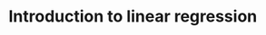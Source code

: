 # Introduction to linear regression {#linRegrForTwoVar}

<!--

Linear regression is a very powerful statistical technique. Many people have some familiarity with regression just from reading the news, where graphs with straight lines are overlaid on scatterplots. Linear models can be used for prediction or to evaluate whether there is a linear relationship between two numerical variables.

Figure [perfLinearModel] shows two variables whose relationship can be modeled perfectly with a straight line. The equation for the line is

$$\begin{aligned}
y = 5 + 57.49x\end{aligned}$$

Imagine what a perfect linear relationship would mean: you would know the exact value of $y$ just by knowing the value of $x$. This is unrealistic in almost any natural process. For example, if we took family income $x$, this value would provide some useful information about how much financial support $y$ a college may offer a prospective student. However, there would still be variability in financial support, even when comparing students whose families have similar financial backgrounds.

![Requests from twelve separate buyers were simultaneously placed with a trading company to purchase Target Corporation stock (ticker `TGT`, April 26th, 2012), and the total cost of the shares were reported. Because the cost is computed using a linear formula, the linear fit is perfect.](05/figures/perfLinearModel/perfLinearModel)

[perfLinearModel]

Linear regression assumes that the relationship between two variables, $x$ and $y$, can be modeled by a straight line:

$$\begin{aligned}
y = \beta_0 + \beta_1x
\label{genLinModelWNoErrorTerm}\end{aligned}$$

[

$\beta_0, \beta_1$

\
Linear model\
parameters]

$\beta_0, \beta_1$

\
Linear model\
parameters

where $\beta_0$ and $\beta_1$ represent two model parameters ($\beta$ is the Greek letter *beta*). These parameters are estimated using data, and we write their point estimates as $b_0$ and $b_1$. When we use $x$ to predict $y$, we usually call $x$ the explanatory or **predictor** variable, and we call $y$ the response.

It is rare for all of the data to fall on a straight line, as seen in the three scatterplots in Figure [imperfLinearModel]. In each case, the data fall around a straight line, even if none of the observations fall exactly on the line. The first plot shows a relatively strong downward linear trend, where the remaining variability in the data around the line is minor relative to the strength of the relationship between $x$ and $y$. The second plot shows an upward trend that, while evident, is not as strong as the first. The last plot shows a very weak downward trend in the data, so slight we can hardly notice it. In each of these examples, we will have some uncertainty regarding our estimates of the model parameters, $\beta_0$ and $\beta_1$. For instance, we might wonder, should we move the line up or down a little, or should we tilt it more or less? As we move forward in this chapter, we will learn different criteria for line-fitting, and we will also learn about the uncertainty associated with estimates of model parameters.

![Three data sets where a linear model may be useful even though the data do not all fall exactly on the line.](05/figures/imperfLinearModel/imperfLinearModel)

[imperfLinearModel]

We will also see examples in this chapter where fitting a straight line to the data, even if there is a clear relationship between the variables, is not helpful. One such case is shown in Figure [notGoodAtAllForALinearModel] where there is a very strong relationship between the variables even though the trend is not linear. We will discuss nonlinear trends in this chapter, but the details of fitting nonlinear models are saved for a later course.

![A linear model is not useful in this nonlinear case. These data are from an introductory physics experiment.](05/figures/notGoodAtAllForALinearModel/notGoodAtAllForALinearModel)

[notGoodAtAllForALinearModel]

## Line fitting, residuals, and correlation {#lineFittingResidualsCorrelation}

It is helpful to think deeply about the line fitting process. In this section, we examine criteria for identifying a linear model and introduce a new statistic, *correlation*.

### Beginning with straight lines

Scatterplots were introduced in Chapter [introductionToData] as a graphical technique to present two numerical variables simultaneously. Such plots permit the relationship between the variables to be examined with ease. Figure [scattHeadLTotalL] shows a scatterplot for the head length and total length of 104 brushtail possums from Australia. Each point represents a single possum from the data.

![A scatterplot showing head length against total length for 104 brushtail possums. A point representing a possum with head length 94.1mm and total length 89cm is highlighted.](05/figures/scattHeadLTotalL/scattHeadLTotalL)

[scattHeadLTotalL]

![The common brushtail possum of Australia. Photo by wollombi on Flickr](05/figures/possumPic/possumPic)

[possumPic]

The head and total length variables are associated. Possums with an above average total length also tend to have above average head lengths. While the relationship is not perfectly linear, it could be helpful to partially explain the connection between these variables with a straight line.

![The figure on the left shows head length versus total length, and reveals that many of the points could be captured by a straight band. On the right, we see that a curved band is more appropriate in the scatterplot for **weight** and **mpgCity** from the **cars** data set.](05/figures/scattHeadLTotalLTube/scattHeadLTotalLTube)

[scattHeadLTotalLTube]

Straight lines should only be used when the data appear to have a linear relationship, such as the case shown in the left panel of Figure [scattHeadLTotalLTube]. The right panel of Figure [scattHeadLTotalLTube] shows a case where a curved line would be more useful in understanding the relationship between the two variables.

<span>Watch out for curved trends</span>

We only consider models based on straight lines in this chapter. If data show a nonlinear trend, like that in the right panel of Figure [scattHeadLTotalLTube], more advanced techniques should be used.

### Fitting a line by eye

We want to describe the relationship between the head length and total length variables in the possum data set using a line. In this example, we will use the total length as the predictor variable, $x$, to predict a possum’s head length, $y$. We could fit the linear relationship by eye, as in Figure [scattHeadLTotalLLine]. The equation for this line is

$$\begin{aligned}
\hat{y} = 41 + 0.59x
\label{headLLinModTotalL}\end{aligned}$$

We can use this line to discuss properties of possums. For instance, the equation predicts a possum with a total length of 80 cm will have a head length of

$$\begin{aligned}
\hat{y} &= 41 + 0.59\times 80 \\
    &= 88.2 % mm\end{aligned}$$

A “hat” on $y$ is used to signify that this is an estimate. This estimate may be viewed as an average: the equation predicts that possums with a total length of 80 cm will have an average head length of 88.2 mm. Absent further information about an 80 cm possum, the prediction for head length that uses the average is a reasonable estimate.

![A reasonable linear model was fit to represent the relationship between head length and total length.](05/figures/scattHeadLTotalLLine/scattHeadLTotalLLine)

[scattHeadLTotalLLine]

### Residuals

are the leftover variation in the data after accounting for the model fit:

$$\begin{aligned}
\text{Data} = \text{Fit} + \text{Residual}\end{aligned}$$

Each observation will have a residual. If an observation is above the regression line, then its residual, the vertical distance from the observation to the line, is positive. Observations below the line have negative residuals. One goal in picking the right linear model is for these residuals to be as small as possible.

Three observations are noted specially in Figure [scattHeadLTotalLLine]. The observation marked by an “$\times$” has a small, negative residual of about -1; the observation marked by “$+$” has a large residual of about +7; and the observation marked by “$\triangle$” has a moderate residual of about -4. The size of a residual is usually discussed in terms of its absolute value. For example, the residual for “$\triangle$” is larger than that of “$\times$” because $|-4|$ is larger than $|-1|$.

The residual of the $i^{th}$ observation $(x_i, y_i)$ is the difference of the observed response ($y_i$) and the response we would predict based on the model fit ($\hat{y}_i$):

$$\begin{aligned}
e_i = y_i - \hat{y}_i\end{aligned}$$

We typically identify $\hat{y}_i$ by plugging $x_i$ into the model.

<span>The linear fit shown in Figure [scattHeadLTotalLLine] is given as $\hat{y} = 41 + 0.59x$. Based on this line, formally compute the residual of the observation $(77.0, 85.3)$. This observation is denoted by “$\times$” on the plot. Check it against the earlier visual estimate, -1.</span> We first compute the predicted value of point “$\times$” based on the model:

$$\begin{aligned}
\hat{y}_{\times} = 41+0.59x_{\times} = 41+0.59\times 77.0 = 86.4\end{aligned}$$

Next we compute the difference of the actual head length and the predicted head length:

$$\begin{aligned}
e_{\times} = y_{\times} - \hat{y}_{\times} = 85.3 -  86.4 = -1.1\end{aligned}$$

This is very close to the visual estimate of -1.

If a model underestimates an observation, will the residual be positive or negative? What about if it overestimates the observation?[^6.1]

Compute the residuals for the observations $(85.0, 98.6)$ (“$+$” in the figure) and $(95.5, 94.0)$ (“$\triangle$”) using the linear relationship $\hat{y} = 41 + 0.59x$. [^6.2]

Residuals are helpful in evaluating how well a linear model fits a data set. We often display them in a **residual plot** such as the one shown in Figure [scattHeadLTotalLResidualPlot] for the regression line in Figure [scattHeadLTotalLLine]. The residuals are plotted at their original horizontal locations but with the vertical coordinate as the residual. For instance, the point $(85.0,98.6)_{+}$ had a residual of 7.45, so in the residual plot it is placed at $(85.0, 7.45)$. Creating a residual plot is sort of like tipping the scatterplot over so the regression line is horizontal.

![Residual plot for the model in Figure [scattHeadLTotalLLine].](05/figures/scattHeadLTotalLResidualPlot/scattHeadLTotalLResidualPlot)

[scattHeadLTotalLResidualPlot]

<span>One purpose of residual plots is to identify characteristics or patterns still apparent in data after fitting a model. Figure [sampleLinesAndResPlots] shows three scatterplots with linear models in the first row and residual plots in the second row. Can you identify any patterns remaining in the residuals?</span>

![Sample data with their best fitting lines (top row) and their corresponding residual plots (bottom row).](05/figures/sampleLinesAndResPlots/sampleLinesAndResPlots)

[sampleLinesAndResPlots]

In the first data set (first column), the residuals show no obvious patterns. The residuals appear to be scattered randomly around the dashed line that represents 0.

The second data set shows a pattern in the residuals. There is some curvature in the scatterplot, which is more obvious in the residual plot. We should not use a straight line to model these data. Instead, a more advanced technique should be used.

The last plot shows very little upwards trend, and the residuals also show no obvious patterns. It is reasonable to try to fit a linear model to the data. However, it is unclear whether there is statistically significant evidence that the slope parameter is different from zero. The point estimate of the slope parameter, labeled $b_1$, is not zero, but we might wonder if this could just be due to chance. We will address this sort of scenario in Section [inferenceForLinearRegression].

### Describing linear relationships with correlation

<span> , which always takes values between -1 and 1, describes the strength of the linear relationship between two variables. We denote the correlation by $R$.</span>

[

$R$\
correlation]

$R$\
correlation

We can compute the correlation using a formula, just as we did with the sample mean and standard deviation. However, this formula is rather complex,[^6.3] so we generally perform the calculations on a computer or calculator. Figure [posNegCorPlots] shows eight plots and their corresponding correlations. Only when the relationship is perfectly linear is the correlation either -1 or 1. If the relationship is strong and positive, the correlation will be near +1. If it is strong and negative, it will be near -1. If there is no apparent linear relationship between the variables, then the correlation will be near zero.

![Sample scatterplots and their correlations. The first row shows variables with a positive relationship, represented by the trend up and to the right. The second row shows variables with a negative trend, where a large value in one variable is associated with a low value in the other.](05/figures/posNegCorPlots/posNegCorPlots)

[posNegCorPlots]

The correlation is intended to quantify the strength of a linear trend. Nonlinear trends, even when strong, sometimes produce correlations that do not reflect the strength of the relationship; see three such examples in Figure [corForNonLinearPlots].

![Sample scatterplots and their correlations. In each case, there is a strong relationship between the variables. However, the correlation is not very strong, and the relationship is not linear.](05/figures/posNegCorPlots/corForNonLinearPlots)

[corForNonLinearPlots]

It appears no straight line would fit any of the datasets represented in Figure [corForNonLinearPlots]. Instead, try drawing nonlinear curves on each plot. Once you create a curve for each, describe what is important in your fit.[^6.4]

## Fitting a line by least squares regression {#fittingALineByLSR}

Fitting linear models by eye is open to criticism since it is based on an individual preference. In this section, we use *least squares regression* as a more rigorous approach.

This section considers family income and gift aid data from a random sample of fifty students in the 2011 freshman class of Elmhurst College in Illinois.[^6.5] Gift aid is financial aid that does not need to be paid back, as opposed to a loan. A scatterplot of the data is shown in Figure [elmhurstScatterW2Lines] along with two linear fits. The lines follow a negative trend in the data; students who have higher family incomes tended to have lower gift aid from the university.

![Gift aid and family income for a random sample of 50 freshman students from Elmhurst College. Two lines are fit to the data, the solid line being the *least squares line*.](05/figures/elmhurstPlots/elmhurstScatterW2Lines)

[elmhurstScatterW2Lines]

Is the correlation positive or negative in Figure [elmhurstScatterW2Lines]?[^6.6]

### An objective measure for finding the best line

We begin by thinking about what we mean by “best”. Mathematically, we want a line that has small residuals. Perhaps our criterion could minimize the sum of the residual magnitudes:

$$\begin{aligned}
|e_1| + |e_2| + \dots + |e_n|
\label{sumOfAbsoluteValueOfResiduals}\end{aligned}$$

which we could accomplish with a computer program. The resulting dashed line shown in Figure [elmhurstScatterW2Lines] demonstrates this fit can be quite reasonable. However, a more common practice is to choose the line that minimizes the sum of the squared residuals:

$$\begin{aligned}
e_{1}^2 + e_{2}^2 + \dots + e_{n}^2
\label{sumOfSquaresForResiduals}\end{aligned}$$

The line that minimizes this **least squares criterion** is represented as the solid line in Figure [elmhurstScatterW2Lines]. This is commonly called the **least squares line**. The following are three possible reasons to choose Criterion  over Criterion :

1.  It is the most commonly used method.

2.  Computing the line based on Criterion  is much easier by hand and in most statistical software.

3.  In many applications, a residual twice as large as another residual is more than twice as bad. For example, being off by 4 is usually more than twice as bad as being off by 2. Squaring the residuals accounts for this discrepancy.

The first two reasons are largely for tradition and convenience; the last reason explains why Criterion  is typically most helpful.[^6.7]

### Finding the least squares line {#findingTheLeastSquaresLineSection}

For the Elmhurst data, we could write the equation of the least squares regression line as

$$\begin{aligned}
\widehat{aid} = \beta_0 + \beta_{1}\times family\_\hspace{0.3mm}income\end{aligned}$$

Here the equation is set up to predict gift aid based on a student’s family income, which would be useful to students considering Elmhurst. These two values, $\beta_0$ and $\beta_1$, are the *parameters* of the regression line.

As in Chapters 4-6, the parameters are estimated using observed data. In practice, this estimation is done using a computer in the same way that other estimates, like a sample mean, can be estimated using a computer or calculator. However, we can also find the parameter estimates by applying two properties of the least squares line:

-   The slope of the least squares line can be estimated by

    $$\begin{aligned}
    b_1 = \frac{s_y}{s_x} R
    \label{slopeOfLSRLine}\end{aligned}$$

    where $R$ is the correlation between the two variables, and $s_x$ and $s_y$ are the sample standard deviations of the explanatory variable and response, respectively.

-   If $\bar{x}$ is the mean of the horizontal variable (from the data) and $\bar{y}$ is the mean of the vertical variable, then the point $(\bar{x}, \bar{y})$ is on the least squares line.

[

$b_0, b_1$

\
Sample\
estimates\
of $\beta_0$, $\beta_1$]

$b_0, b_1$

\
Sample\
estimates\
of $\beta_0$, $\beta_1$

We use $b_0$ and $b_1$ to represent the point estimates of the parameters $\beta_0$ and $\beta_1$.

Table [summaryStatsOfSATGPAData] shows the sample means for the family income and gift aid as \$101,800 and \$19,940, respectively. Plot the point $(101.8, 19.94)$ on Figure  to verify it falls on the least squares line (the solid line).[^6.8]

<span>l rr</span>

& &\

&   family income, in \$1000s (“$x$”) &   gift aid, in \$1000s (“$y$”)\

& &\
mean & $\bar{x} = 101.8$ & $\bar{y} = 19.94$\
sd & $s_x = 63.2$ & $s_y = 5.46$

\

 &\
&\

[summaryStatsOfSATGPAData]

[findingTheSlopeOfTheLSRLineForIncomeAndAid] Using the summary statistics in Table [summaryStatsOfSATGPAData], compute the slope for the regression line of gift aid against family income.[^6.9]

You might recall the **point-slope** form of a line from math class (another common form is *slope-intercept*). Given the slope of a line and a point on the line, $(x_0, y_0)$, the equation for the line can be written as

$$\begin{aligned}
y - y_0 = slope\times (x - x_0)
\label{pointSlopeFormForALine}\end{aligned}$$

A common exercise to become more familiar with foundations of least squares regression is to use basic summary statistics and point-slope form to produce the least squares line.

To identify the least squares line from summary statistics:

-   Estimate the slope parameter, $\beta_1$, by calculating $b_1$ using Equation .

-   Noting that the point $(\bar{x}, \bar{y})$ is on the least squares line, use $x_0=\bar{x}$ and $y_0=\bar{y}$ along with the slope $b_1$ in the point-slope equation: $$y - \bar{y} = b_1 (x - \bar{x})$$

-   Simplify the equation.

<span>Using the point $(101.8, 19.94)$ from the sample means and the slope estimate $b_1 = -0.0431$ from Guided Practice [findingTheSlopeOfTheLSRLineForIncomeAndAid], find the least-squares line for predicting aid based on family income.</span> [exampleToFindLSRLineOfElmhurstData] Apply the point-slope equation using $(101.8, 19.94)$ and the slope $b_1 = -0.0431$:

$$\begin{aligned}
y - y_0     &= b_1 (x - x_0) \\
y - 19.94  &= -0.0431(x - 101.8)\end{aligned}$$

Expanding the right side and then adding 19.94 to each side, the equation simplifies: $$\widehat{aid} = 24.3 - 0.0431 \times family\_\hspace{0.3mm}income$$ Here we have replaced $y$ with $\widehat{aid}$ and $x$ with $family\_\hspace{0.3mm}income$ to put the equation in context.

We mentioned earlier that a computer is usually used to compute the least squares line. A summary table based on computer output is shown in Table [rOutputForIncomeAidLSRLine] for the Elmhurst data. The first column of numbers provides estimates for ${b}_0$ and ${b}_1$, respectively. Compare these to the result from Example [exampleToFindLSRLineOfElmhurstData].

<span>l rrrr</span>

& & & &\
& Estimate & Std. Error & t value & Pr($>$$|$t$|$)\

& & & &\
(Intercept) & 24.3193 & 1.2915 & 18.83 & 0.0000\
family\_

income & -0.0431 & 0.0108 & -3.98 & 0.0002\

[rOutputForIncomeAidLSRLine]

<span>Examine the second, third, and fourth columns in Table [rOutputForIncomeAidLSRLine]. Can you guess what they represent?</span> We’ll describe the meaning of the columns using the second row, which corresponds to $\beta_1$. The first column provides the point estimate for $\beta_1$, as we calculated in an earlier example: -0.0431. The second column is a standard error for this point estimate: 0.0108. The third column is a $t$ test statistic for the null hypothesis that $\beta_1 = 0$: $T=-3.98$. The last column is the p-value for the $t$ test statistic for the null hypothesis $\beta_1=0$ and a two-sided alternative hypothesis: 0.0002. We will get into more of these details in Section [inferenceForLinearRegression].

<span>Suppose a high school senior is considering Elmhurst College. Can she simply use the linear equation that we have estimated to calculate her financial aid from the university?</span> She may use it as an estimate, though some qualifiers on this approach are important. First, the data all come from one freshman class, and the way aid is determined by the university may change from year to year. Second, the equation will provide an imperfect estimate. While the linear equation is good at capturing the trend in the data, no individual student’s aid will be perfectly predicted.

### Interpreting regression line parameter estimates

Interpreting parameters in a regression model is often one of the most important steps in the analysis.

<span>The slope and intercept estimates for the Elmhurst data are -0.0431 and 24.3. What do these numbers really mean?</span> Interpreting the slope parameter is helpful in almost any application. For each additional \$1,000 of family income, we would expect a student to receive a net difference of $\$\text{1,000}\times (-0.0431) = -\$43.10$ in aid on average, i.e. \$43.10 *less*. Note that a higher family income corresponds to less aid because the coefficient of family income is negative in the model. We must be cautious in this interpretation: while there is a real association, we cannot interpret a causal connection between the variables because these data are observational. That is, increasing a student’s family income may not cause the student’s aid to drop. (It would be reasonable to contact the college and ask if the relationship is causal, i.e. if Elmhurst College’s aid decisions are partially based on students’ family income.)

The estimated intercept $b_0=24.3$ (in \$1000s) describes the average aid if a student’s family had no income. The meaning of the intercept is relevant to this application since the family income for some students at Elmhurst is \$0. In other applications, the intercept may have little or no practical value if there are no observations where $x$ is near zero.

<span> The slope describes the estimated difference in the $y$ variable if the explanatory variable $x$ for a case happened to be one unit larger. The intercept describes the average outcome of $y$ if $x=0$ *and* the linear model is valid all the way to $x=0$, which in many applications is not the case.</span>

### Extrapolation is treacherous

*When those blizzards hit the East Coast this winter, it proved to my satisfaction that global warming was a fraud. That snow was freezing cold. But in an alarming trend, temperatures this spring have risen. Consider this: On February $6^{th}$ it was 10 degrees. Today it hit almost 80. At this rate, by August it will be 220 degrees. So clearly folks the climate debate rages on.*

Stephen Colbert

April 6th, 2010 [^6.10]\

Linear models can be used to approximate the relationship between two variables. However, these models have real limitations. Linear regression is simply a modeling framework. The truth is almost always much more complex than our simple line. For example, we do not know how the data outside of our limited window will behave.

<span>Use the model $\widehat{aid} = 24.3 - 0.0431\times family\_\hspace{0.3mm}income$ to estimate the aid of another freshman student whose family had income of \$1 million.</span> Recall that the units of family income are in \$1000s, so we want to calculate the aid for $family\_\hspace{0.3mm}income = 1000$:

$$\begin{aligned}
24.3 - 0.0431\times family\_\hspace{0.3mm}income  = 24.3 - 0.0431\times 1000 = -18.8\end{aligned}$$

The model predicts this student will have -\$18,800 in aid (!). Elmhurst College cannot (or at least does not) require any students to pay extra on top of tuition to attend.

Applying a model estimate to values outside of the realm of the original data is called **extrapolation**. Generally, a linear model is only an approximation of the real relationship between two variables. If we extrapolate, we are making an unreliable bet that the approximate linear relationship will be valid in places where it has not been explored.

### Using $R^2$ to describe the strength of a fit

We evaluated the strength of the linear relationship between two variables earlier using the correlation, $R$. However, it is more common to explain the strength of a linear fit using $R^2$, called . If provided with a linear model, we might like to describe how closely the data cluster around the linear fit.

![Gift aid and family income for a random sample of 50 freshman students from Elmhurst College, shown with the least squares regression line.](05/figures/elmhurstPlots/elmhurstScatterWLSROnly)

[elmhurstScatterWLSROnly]

The $R^2$ of a linear model describes the amount of variation in the response that is explained by the least squares line. For example, consider the Elmhurst data, shown in Figure [elmhurstScatterWLSROnly]. The variance of the response variable, aid received, is $s_{aid}^2=29.8$. However, if we apply our least squares line, then this model reduces our uncertainty in predicting aid using a student’s family income. The variability in the residuals describes how much variation remains after using the model: $s_{_{RES}}^2 = 22.4$. In short, there was a reduction of $$\frac{s_{aid}^2 - s_{_{RES}}^2}{s_{_{aid}}^2}
    = \frac{29.8 - 22.4}{29.8} = \frac{7.5}{29.8}
    = 0.25$$ or about 25% in the data’s variation by using information about family income for predicting aid using a linear model. This corresponds exactly to the R-squared value:

$$\begin{aligned}
R &= -0.499 &R^2 &= 0.25\end{aligned}$$

If a linear model has a very strong negative relationship with a correlation of -0.97, how much of the variation in the response is explained by the explanatory variable?[^6.11]

### Categorical predictors with two levels {#categoricalPredictorsWithTwoLevels}

Categorical variables are also useful in predicting outcomes. Here we consider a categorical predictor with two levels (recall that a *level* is the same as a *category*). We’ll consider Ebay auctions for a video game, *Mario Kart* for the Nintendo Wii, where both the total price of the auction and the condition of the game were recorded.[^6.12] Here we want to predict total price based on game condition, which takes values and . A plot of the auction data is shown in Figure [marioKartNewUsed].

![Total auction prices for the video game *Mario Kart*, divided into used ($x=0$) and new ($x=1$) condition games. The least squares regression line is also shown.](05/figures/marioKartNewUsed/marioKartNewUsed)

[marioKartNewUsed]

To incorporate the game condition variable into a regression equation, we must convert the categories into a numerical form. We will do so using an **indicator variable** called , which takes value 1 when the game is new and 0 when the game is used. Using this indicator variable, the linear model may be written as

$$\begin{aligned}
\widehat{price} = \beta_0 + \beta_1 \times \text{\textbf{cond\_\hspace{0.3mm}new}}\end{aligned}$$

The fitted model is summarized in Table [marioKartNewUsedRegrSummary], and the model with its parameter estimates is given as

$$\begin{aligned}
\widehat{price} = 42.87 + 10.90 \times \text{\textbf{cond\_\hspace{0.3mm}new}}\end{aligned}$$

<span>rrrrr</span>

& & & &\
& Estimate & Std. Error & t value & Pr($>$$|$t$|$)\

& & & &\
(Intercept) & 42.87 & 0.81 & 52.67 & 0.0000\
cond\_

new & 10.90 & 1.26 & 8.66 & 0.0000\

[marioKartNewUsedRegrSummary]

<span>Interpret the two parameters estimated in the model for the price of *Mario Kart* in eBay auctions.</span> The intercept is the estimated price when takes value 0, i.e. when the game is in used condition. That is, the average selling price of a used version of the game is \$42.87.

The slope indicates that, on average, new games sell for about \$10.90 more than used games.

<span> The estimated intercept is the value of the response variable for the first category (i.e. the category corresponding to an indicator value of 0). The estimated slope is the average change in the response variable between the two categories.</span>

## Types of outliers in linear regression {#typesOfOutliersInLinearRegression}

In this section, we identify criteria for determining which outliers are important and influential.

Outliers in regression are observations that fall far from the “cloud” of points. These points are especially important because they can have a strong influence on the least squares line.

<span>There are six plots shown in Figure [outlierPlots] along with the least squares line and residual plots. For each scatterplot and residual plot pair, identify any obvious outliers and note how they influence the least squares line. Recall that an outlier is any point that doesn’t appear to belong with the vast majority of the other points.</span>[outlierPlotsExample]

-   There is one outlier far from the other points, though it only appears to slightly influence the line.

-   There is one outlier on the right, though it is quite close to the least squares line, which suggests it wasn’t very influential.

-   There is one point far away from the cloud, and this outlier appears to pull the least squares line up on the right; examine how the line around the primary cloud doesn’t appear to fit very well.

-   There is a primary cloud and then a small secondary cloud of four outliers. The secondary cloud appears to be influencing the line somewhat strongly, making the least square line fit poorly almost everywhere. There might be an interesting explanation for the dual clouds, which is something that could be investigated.

-   There is no obvious trend in the main cloud of points and the outlier on the right appears to largely control the slope of the least squares line.

-   There is one outlier far from the cloud, however, it falls quite close to the least squares line and does not appear to be very influential.

![Six plots, each with a least squares line and residual plot. All data sets have at least one outlier.](05/figures/outlierPlots/outlierPlots)

[outlierPlots]

Examine the residual plots in Figure [outlierPlots]. You will probably find that there is some trend in the main clouds of (3) and (4). In these cases, the outliers influenced the slope of the least squares lines. In (5), data with no clear trend were assigned a line with a large trend simply due to one outlier (!).

<span> Points that fall horizontally away from the center of the cloud tend to pull harder on the line, so we call them points with **high leverage**.</span>

Points that fall horizontally far from the line are points of high leverage; these points can strongly influence the slope of the least squares line. If one of these high leverage points does appear to actually invoke its influence on the slope of the line – as in cases (3), (4), and (5) of Example [outlierPlotsExample] – then we call it an **influential point**. Usually we can say a point is influential if, had we fitted the line without it, the influential point would have been unusually far from the least squares line.

It is tempting to remove outliers. Don’t do this without a very good reason. Models that ignore exceptional (and interesting) cases often perform poorly. For instance, if a financial firm ignored the largest market swings – the “outliers” – they would soon go bankrupt by making poorly thought-out investments.

<span>Don’t ignore outliers when fitting a final model</span> <span>If there are outliers in the data, they should not be removed or ignored without a good reason. Whatever final model is fit to the data would not be very helpful if it ignores the most exceptional cases.</span>

<span>Outliers for a categorical predictor with two levels</span><span> Be cautious about using a categorical predictor when one of the levels has very few observations. When this happens, those few observations become influential points.</span>

## Inference for linear regression {#inferenceForLinearRegression}

In this section we discuss uncertainty in the estimates of the slope and y-intercept for a regression line. Just as we identified standard errors for point estimates in previous chapters, we first discuss standard errors for these new estimates. However, in the case of regression, we will identify standard errors using statistical software.

### Conditions for the least squares line

When performing inference on a least squares line, we generally require the following:

Linearity.

:   The data should show a linear trend. If there is a nonlinear trend (e.g. left panel of Figure [whatCanGoWrongWithLinearModel]), an advanced regression method from another book or later course should be applied.

Nearly normal residuals.

:   Generally the residuals must be nearly normal. When this condition is found to be unreasonable, it is usually because of outliers or concerns about influential points, which we will discuss in greater depth in Section [typesOfOutliersInLinearRegression]. An example of non-normal residuals is shown in the second panel of Figure [whatCanGoWrongWithLinearModel].

Constant variability.

:   The variability of points around the least squares line remains roughly constant. An example of non-constant variability is shown in the third panel of Figure [whatCanGoWrongWithLinearModel].

Independent observations.

:   Be cautious about applying regression to data collected sequentially in what is called a **time series**. Such data may have an underlying structure that should be considered in a model and analysis. An example of a time series where independence is violated is shown in the fourth panel of Figure [whatCanGoWrongWithLinearModel].

For additional information on checking regression conditions, see Section [multipleRegressionModelAssumptions].

![Four examples showing when the methods in this chapter are insufficient to apply to the data. In the left panel, a straight line does not fit the data. In the second panel, there are outliers; two points on the left are relatively distant from the rest of the data, and one of these points is very far away from the line. In the third panel, the variability of the data around the line increases with larger values of $x$. In the last panel, a time series data set is shown, where successive observations are highly correlated.](05/figures/whatCanGoWrongWithLinearModel/whatCanGoWrongWithLinearModel)

[whatCanGoWrongWithLinearModel]

<span>Should we have concerns about applying inference to the Elmhurst data in Figure [elmhurstScatterLSRLine~c~onditions]?</span> The trend appears to be linear, the data fall around the line with no obvious outliers, the variance is roughly constant. These are also not time series observations. It would be reasonable to analyze the model using inference.

![Gift aid and family income for a random sample of 50 freshman students from Elmhurst College. Two lines are fit to the data, the solid line being the *least squares line*.](05/figures/elmhurstPlots/elmhurstScatterLSRLine_conditions)

[elmhurstScatterLSRLine~c~onditions]

### Midterm elections and unemployment

Elections for members of the United States House of Representatives occur every two years, coinciding every four years with the U.S. Presidential election. The set of House elections occurring during the middle of a Presidential term are called . In America’s two-party system, one political theory suggests the higher the unemployment rate, the worse the President’s party will do in the midterm elections.

To assess the validity of this claim, we can compile historical data and look for a connection. We consider every midterm election from 1898 to 2010, with the exception of those elections during the Great Depression. Figure [unemploymentAndChangeInHouse] shows these data and the least-squares regression line:

$$\begin{aligned}
&\text{\% change in House seats for President's party}  \\
&\qquad\qquad= -6.71 - 1.00\times \text{(unemployment rate)}\end{aligned}$$

We consider the percent change in the number of seats of the President’s party (e.g. percent change in the number of seats for Democrats in 2010) against the unemployment rate.

Examining the data, there are no clear deviations from linearity, the constant variance condition, or in the normality of residuals (though we don’t examine a normal probability plot here). While the data are collected sequentially, a separate analysis was used to check for any apparent correlation between successive observations; no such correlation was found.

![The percent change in House seats for the President’s party in each election from 1898 to 2010 plotted against the unemployment rate. The two points for the Great Depression have been removed, and a least squares regression line has been fit to the data.](05/figures/unemploymentAndChangeInHouse/unemploymentAndChangeInHouse)

[unemploymentAndChangeInHouse]

The data for the Great Depression (1934 and 1938) were removed because the unemployment rate was 21% and 18%, respectively. Do you agree that they should be removed for this investigation? Why or why not?[^6.13]

There is a negative slope in the line shown in Figure [unemploymentAndChangeInHouse]. However, this slope (and the y-intercept) are only estimates of the parameter values. We might wonder, is this convincing evidence that the “true” linear model has a negative slope? That is, do the data provide strong evidence that the political theory is accurate? We can frame this investigation into a two-sided statistical hypothesis test. We use a two-sided test since a statistically significant result in either direction would be interesting.

-   $\beta_1 = 0$. The true linear model has slope zero.

-   $\beta_1 \neq 0$. The true linear model has a slope different than zero. The higher the unemployment, the greater the loss for the President’s party in the House of Representatives, or vice-versa.

We would reject $H_0$ in favor of $H_A$ if the data provide strong evidence that the true slope parameter is less than zero. To assess the hypotheses, we identify a standard error for the estimate, compute an appropriate test statistic, and identify the p-value.

### Understanding regression output from software {#testStatisticForTheSlope}

Just like other point estimates we have seen before, we can compute a standard error and test statistic for $b_1$. We will generally label the test statistic using a $T$, since it follows the $t$ distribution.

We will rely on statistical software to compute the standard error and leave the explanation of how this standard error is determined to a second or third statistics course. Table [midtermElectionUnemploymentRRegressionOutput] shows software output for the least squares regression line in Figure [unemploymentAndChangeInHouse]. The row labeled *unemp* represents the information for the slope, which is the coefficient of the unemployment variable.

<span>rrrrr</span>

& & & &\
& Estimate & Std. Error & t value & Pr($>$$|$t$|$)\

& & & &\
(Intercept) & -6.7142 & 5.4567 & -1.23 & 0.2300\
unemp & -1.0010 & 0.8717 & -1.15 & 0.2617\
\

[midtermElectionUnemploymentRRegressionOutput]

<span>What do the first and second columns of Table [midtermElectionUnemploymentRRegressionOutput] represent?</span> The entries in the first column represent the least squares estimates, $b_0$ and $b_1$, and the values in the second column correspond to the standard errors of each estimate.

We previously used a $t$ test statistic for hypothesis testing in the context of numerical data. Regression is very similar. In the hypotheses we consider, the null value for the slope is 0, so we can compute the test statistic using the T (or Z) score formula:

$$\begin{aligned}
T = \frac{\text{estimate} - \text{null value}}{\text{SE}} = \frac{-1.0010 - 0}{0.8717} = -1.15\end{aligned}$$

We can look for the two-tailed p-value – shown in Figure [oneSidedTailForMidtermUnemploymentHT] – using the probability table for the $t$ distribution in Appendix [tDistributionTable] on page .

![The distribution shown here is the sampling distribution for $b_1$, if the null hypothesis was true. The shaded tail represents the p-value for the hypothesis test evaluating whether there is convincing evidence that higher unemployment corresponds to a greater loss of House seats for the President’s party during a midterm election.](05/figures/pValueMidtermUnemploymentHT/pValueMidtermUnemploymentHT)

[oneSidedTailForMidtermUnemploymentHT]

<span>Table [midtermElectionUnemploymentRRegressionOutput] offers the degrees of freedom for the test statistic $T$: $df=25$. Identify the p-value for the hypothesis test.</span> Looking in the 25 degrees of freedom row in Appendix [tDistributionTable], we see that the absolute value of the test statistic is smaller than any value listed, which means the tail area and therefore also the p-value is larger than 0.200 (two tails!). Because the p-value is so large, we fail to reject the null hypothesis. That is, the data do not provide convincing evidence that unemployment is a good predictor of how well a president’s party will do in the midterm elections for the House of Representatives.

We could have identified the $t$ test statistic from the software output in Table [midtermElectionUnemploymentRRegressionOutput], shown in the second row (unemp) and third column (t value). The entry in the second row and last column in Table [midtermElectionUnemploymentRRegressionOutput] represents the p-value for the two-sided hypothesis test where the null value is zero.

<span> We usually rely on statistical software to identify point estimates and standard errors for parameters of a regression line. After verifying conditions hold for fitting a line, we can use the methods learned in Section [oneSampleMeansWithTDistribution] for the $t$ distribution to create confidence intervals for regression parameters or to evaluate hypothesis tests.</span>

<span>Don’t carelessly use the p-value from regression output</span><span>The last column in regression output often lists p-values for one particular hypothesis: a two-sided test where the null value is zero. If a hypothesis test should be one-sided or a comparison is being made to a value other than zero, be cautious about using the software output to obtain the p-value.</span>

<span>Examine Figure , which relates the Elmhurst College aid and student family income. How sure are you that the slope is statistically significantly different from zero? That is, do you think a formal hypothesis test would reject the claim that the true slope of the line should be zero?</span> [overallAidIncomeInformalAssessmentOfRegressionLineSlope] While the relationship between the variables is not perfect, there is an evident decreasing trend in the data. This suggests the hypothesis test will reject the null claim that the slope is zero.

Table [rOutputForIncomeAidLSRLineInInferenceSection] shows statistical software output from fitting the least squares regression line shown in Figure [elmhurstScatterWLSROnly]. Use this output to formally evaluate the following hypotheses. $H_0$: The true coefficient for family income is zero. $H_A$: The true coefficient for family income is not zero.[^6.14]

<span>rrrrr</span>

& & & &\
& Estimate & Std. Error & t value & Pr($>$$|$t$|$)\

& & & &\
(Intercept) & 24.3193 & 1.2915 & 18.83 & 0.0000\
family\_

income & -0.0431 & 0.0108 & -3.98 & 0.0002\
\

[rOutputForIncomeAidLSRLineInInferenceSection]

<span> If conditions for fitting the regression line do not hold, then the methods presented here should not be applied. The standard error or distribution assumption of the point estimate – assumed to be normal when applying the $t$ test statistic – may not be valid.</span>

[^6.1]: If a model underestimates an observation, then the model estimate is below the actual. The residual, which is the actual observation value minus the model estimate, must then be positive. The opposite is true when the model overestimates the observation: the residual is negative.

[^6.2]: ($+$) First compute the predicted value based on the model: $$\hat{y}_{+} = 41+0.59x_{+} = 41+0.59\times 85.0 = 91.15$$ Then the residual is given by $$e_{+} = y_{+} - \hat{y}_{+} = 98.6-91.15=7.45$$This was close to the earlier estimate of 7.

    ($\triangle$) $\hat{y}_{\triangle} = 41+0.59x_{\triangle} = 97.3$. $e_{\triangle} = y_{\triangle} - \hat{y}_{\triangle} = -3.3$, close to the estimate of -4.

[^6.3]: Formally, we can compute the correlation for observations $(x_1, y_1)$, $(x_2, y_2)$, ..., $(x_n, y_n)$ using the formula

    $$\begin{aligned}
    R = \frac{1}{n-1}\sum_{i=1}^{n} \frac{x_i-\bar{x}}{s_x}\frac{y_i-\bar{y}}{s_y}\end{aligned}$$

    where $\bar{x}$, $\bar{y}$, $s_x$, and $s_y$ are the sample means and standard deviations for each variable.

[^6.4]: We’ll leave it to you to draw the lines. In general, the lines you draw should be close to most points and reflect overall trends in the data.

[^6.5]: These data were sampled from a table of data for all freshman from the 2011 class at Elmhurst College that accompanied an article titled *What Students Really Pay to Go to College* published online by *The Chronicle of Higher Education*: [chronicle.com/article/What-Students-Really-Pay-to-Go/131435](http://chronicle.com/article/What-Students-Really-Pay-to-Go/131435)

[^6.6]: Larger family incomes are associated with lower amounts of aid, so the correlation will be negative. Using a computer, the correlation can be computed: -0.499.

[^6.7]: There are applications where Criterion  may be more useful, and there are plenty of other criteria we might consider. However, this book only applies the least squares criterion.

[^6.8]: If you need help finding this location, draw a straight line up from the x-value of 100 (or thereabout). Then draw a horizontal line at 20 (or thereabout). These lines should intersect on the least squares line.

[^6.9]: Apply Equation  with the summary statistics from Table [summaryStatsOfSATGPAData] to compute the slope:

    $$\begin{aligned}
    b_1 = \frac{s_y}{s_x} R = \frac{5.46}{63.2}(-0.499) = -0.0431\end{aligned}$$

[^6.10]: 

[^6.11]: About $R^2 = (-0.97)^2 = 0.94$ or 94% of the variation is explained by the linear model.

[^6.12]: These data were collected in Fall 2009 and may be found at [openintro.org](http://www.openintro.org).

[^6.13]: We will provide two considerations. Each of these points would have very high leverage on any least-squares regression line, and years with such high unemployment may not help us understand what would happen in other years where the unemployment is only modestly high. On the other hand, these are exceptional cases, and we would be discarding important information if we exclude them from a final analysis.

[^6.14]: We look in the second row corresponding to the family income variable. We see the point estimate of the slope of the line is -0.0431, the standard error of this estimate is 0.0108, and the $t$ test statistic is -3.98. The p-value corresponds exactly to the two-sided test we are interested in: 0.0002. The p-value is so small that we reject the null hypothesis and conclude that family income and financial aid at Elmhurst College for freshman entering in the year 2011 are negatively correlated and the true slope parameter is indeed less than 0, just as we believed in Example [overallAidIncomeInformalAssessmentOfRegressionLineSlope].

-->
